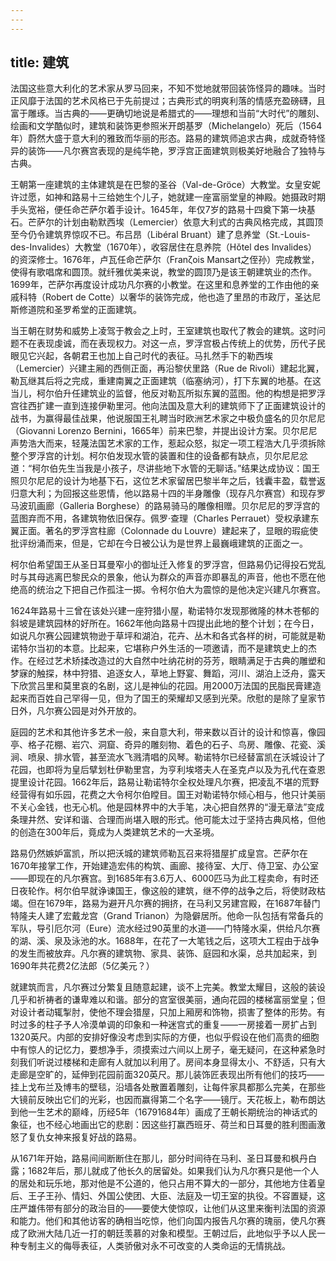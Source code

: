 ```yaml
---
---
---
```

title: 建筑
---




法国这些意大利化的艺术家从罗马回来，不知不觉地就带回装饰怪异的趣味。当时正风靡于法国的艺术风格已于先前提过；古典形式的明爽利落的情感充盈磅礴，且富于雕琢。当古典的——更确切地说是希腊式的——理想和当前“大时代”的雕刻、绘画和文学酷似时，建筑和装饰更参照米开朗基罗（Michelangelo）死后（1564年）蔚然大盛于意大利的雅致而华丽的形态。路易的建筑师追求古典，成就奇特怪异的装饰——凡尔赛宫表现的是纯华艳，罗浮宫正面建筑则极美好地融合了独特与古典。

王朝第一座建筑的主体建筑是在巴黎的圣谷（Val-de-Gröce）大教堂。女皇安妮许过愿，如神和路易十三给她生个儿子，她就建一座富丽堂皇的神殿。她摄政时期手头宽裕，便任命芒萨尔着手设计。1645年，年仅7岁的路易十四奠下第一块基石。芒萨尔的计划由勒默西埃（Lemercier）依意大利式的古典风格完成，其圆顶至今仍令建筑界惊叹不已。布吕昂（Libéral Bruant）建了息养堂（St.-Louis-des-Invalides）大教堂（1670年），收容居住在息养院（Hǒtel des Invalides）的资深修士。1676年，卢瓦任命芒萨尔（Franζois Mansart之侄孙）完成教堂，使得有歌唱席和圆顶。就纤雅优美来说，教堂的圆顶乃是该王朝建筑业的杰作。1699年，芒萨尔再度设计成功凡尔赛的小教堂。在这里和息养堂的工作由他的亲戚科特（Robert de Cotte）以奢华的装饰完成，他也造了里昂的市政厅，圣达尼斯修道院和圣罗希堂的正面建筑。

当王朝在财势和威势上凌驾于教会之上时，王室建筑也取代了教会的建筑。这时问题不在表现虔诚，而在表现权力。对这一点，罗浮宫极占传统上的优势，历代子民眼见它兴起，各朝君王也加上自己时代的表征。马扎然手下的勒西埃（Lemercier）兴建主厢的西侧正面，再沿黎伏里路（Rue de Rivoli）建起北翼，勒瓦继其后将之完成，重建南翼之正面建筑（临塞纳河），打下东翼的地基。在这当儿，柯尔伯升任建筑业的监督，他反对勒瓦所拟东翼的蓝图。他的构想是把罗浮宫往西扩建一直到连接伊勒里河。他向法国及意大利的建筑师下了正面建筑设计的战书，为赢得最佳战果，他说服国王礼聘当时欧洲艺术家之中极负盛名的贝尔尼尼（Giovanni Lorenzo Bernini，1665年）前来巴黎，并提出设计方案。贝尔尼尼声势浩大而来，轻蔑法国艺术家的工作，惹起众怒，拟定一项工程浩大几乎须拆除整个罗浮宫的计划。柯尔伯发现水管的装置和住的设备都有缺点，贝尔尼尼忿道：“柯尔伯先生当我是小孩子，尽讲些地下水管的无聊话。”结果达成协议：国王照贝尔尼尼的设计为地基下石，这位艺术家留居巴黎半年之后，钱囊丰盈，载誉返归意大利；为回报这些恩情，他以路易十四的半身雕像（现存凡尔赛宫）和现存罗马波玑画廊（Galleria Borghese）的路易骑马的雕像相赠。贝尔尼尼的罗浮宫的蓝图弃而不用，各建筑物依旧保存。佩罗·查理（Charles Perrauet）受权承建东翼正面。著名的罗浮宫柱廊（Colonnade du Louvre）建起来了，显眼的瑕疵使批评纷涌而来，但是，它却在今日被公认为是世界上最巍峨建筑的正面之一。

柯尔伯希望国王从圣日耳曼窄小的御址迁入修复的罗浮宫，但路易仍记得投石党乱时与其母逃离巴黎民众的景象，他认为群众的声音亦即暴乱的声音，他也不愿在他绝高的统治之下把自己作孤注一掷。令柯尔伯大为震惊的是他决定兴建凡尔赛宫。

1624年路易十三曾在该处兴建一座狩猎小屋，勒诺特尔发现那微隆的林木苍郁的斜坡是建筑园林的好所在。1662年他向路易十四提出此地的整个计划；在今日，如说凡尔赛公园建筑物逊于草坪和湖泊，花卉、丛木和各式各样的树，可能就是勒诺特尔当初的本意。比起来，它堪称户外生活的一项邀请，而不是建筑史上的杰作。在经过艺术矫揉改造过的大自然中吐纳花树的芬芳，眼睛满足于古典的雕塑和梦寐的触探，林中狩猎、追逐女人，草地上野宴、舞蹈，河川、湖泊上泛舟，露天下欣赏吕里和莫里哀的名剧，这儿是神仙的花园。用2000万法国的民脂民膏建造起来而百姓自己罕得一见，但为了国王的荣耀却又感到光荣。欣慰的是除了皇家节日外，凡尔赛公园是对外开放的。

庭园的艺术和其他许多艺术一般，来自意大利，带来数以百计的设计和惊喜，像园亭、格子花棚、岩穴、洞窟、奇异的雕刻物、着色的石子、鸟房、雕像、花瓷、溪涧、喷泉、排水管，甚至流水飞溅清唱的风琴。勒诺特尔已经替富凯在沃城设计了花园，也即将为皇后擘划杜伊勒里宫，为亨利埃塔夫人在圣克卢以及为孔代在查恩提里设计花园。1662年后，路易让勒诺特尔全权处理凡尔赛，把凌乱不堪的荒野经营得有如乐园，花费之大令柯尔伯瞠目。国王对勒诺特尔倾心相与，他只计美丽不关心金钱，也无心机。他是园林界中的大手笔，决心把自然界的“漫无章法”变成条理井然、安详和谐、合理而尚堪入眼的形式。他可能太过于坚持古典风格，但他的创造在300年后，竟成为人类建筑艺术的一大圣境。

路易仍然嫉妒富凯，所以把沃城的建筑师勒瓦召来将猎屋扩成皇宫。芒萨尔在1670年接掌工作，开始建造宏伟的构筑、画廊、接待室、大厅、侍卫室、办公室——即现在的凡尔赛宫。到1685年有3.6万人、6000匹马为此工程卖命，有时还日夜轮作。柯尔伯早就诤谏国王，像这般的建筑，继不停的战争之后，将使财政枯竭。但在1679年，路易为避开凡尔赛的拥挤，在马利又另建宫殿，在1687年替门特隆夫人建了宏戴龙宫（Grand Trianon）为隐僻居所。他命一队包括有常备兵的军队，导引厄尔河（Eure）流水经过90英里的水道——门特隆水渠，供给凡尔赛的湖、溪、泉及泳池的水。1688年，在花了一大笔钱之后，这项大工程由于战争的发生而被放弃。凡尔赛的建筑物、家具、装饰、庭园和水渠，总共加起来，到1690年共花费2亿法郎（5亿美元？）

就建筑而言，凡尔赛过分繁复且随意起建，谈不上完美。教堂太耀目，这般的装设几乎和祈祷者的谦卑难以和谐。部分的宫室很美丽，通向花园的楼梯富丽堂皇；但对设计者动辄掣肘，使他不理会猎屋，只加上厢房和饰物，损害了整体的形势。有时过多的柱子予人冷漠单调的印象和一种迷宫式的重复——一房接着一房扩占到1320英尺。内部的安排好像没考虑到实际的方便，也似乎假设在他们高贵的细胞中有惊人的记忆力，要想净手，须摸索过六间以上房子，毫无疑问，在这种紧急时刻我们听说过楼梯和走廊有人就加以利用了。房间本身显得太小、不舒适，只有大走廊是空旷的，延伸到花园前面320英尺。那儿装饰匠表现出所有他们的技巧——挂上戈布兰及博韦的壁毯，沿墙各处散置着雕刻，让每件家具都那么完美，在那些大镜前反映出它们的光彩，也因而赢得第二个名字——镜厅。天花板上，勒布朗达到他一生艺术的巅峰，历经5年（16791684年）画成了王朝长期统治的神话式的象征，也不经心地画出它的悲剧：因这些打赢西班牙、荷兰和日耳曼的胜利图画激怒了复仇女神来报复好战的路易。

从1671年开始，路易间间断断住在那儿，部分时间待在马利、圣日耳曼和枫丹白露；1682年后，那儿就成了他长久的居留处。如果我们认为凡尔赛只是他一个人的居处和玩乐地，那对他是不公道的，他只占用不算大的一部分，其他地方住着皇后、王子王孙、情妇、外国公使团、大臣、法庭及一切王室的执役。不容置疑，这庄严雄伟带有部分的政治目的——要使大使惊叹，让他们从这里来衡判法国的资源和能力。他们和其他访客的确相当吃惊，他们向国内报告凡尔赛的瑰丽，使凡尔赛成了欧洲大陆几近一打的朝廷羡慕的对象和模型。王朝过后，此地似乎予以人民一种专制主义的侮辱表征，人类骄傲对永不可改变的人类命运的无情挑战。